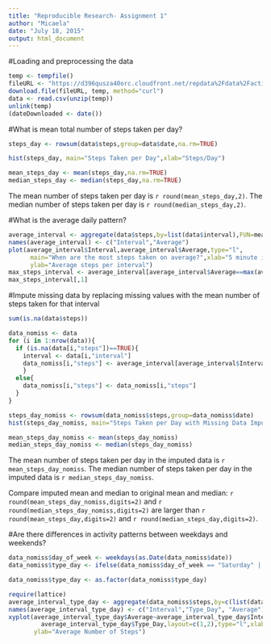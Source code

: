 ```yaml
---
title: "Reproducible Research- Assignment 1"
author: "Micaela"
date: "July 18, 2015"
output: html_document
---
```


#Loading and preprocessing the data

```r
temp <- tempfile()
fileURL <- "https://d396qusza40orc.cloudfront.net/repdata%2Fdata%2Factivity.zip"
download.file(fileURL, temp, method="curl")
data <- read.csv(unzip(temp))
unlink(temp)
(dateDownloaded <- date())
```

#What is mean total number of steps taken per day?
```r
steps_day <- rowsum(data$steps,group=data$date,na.rm=TRUE)
```

```r
hist(steps_day, main="Steps Taken per Day",xlab="Steps/Day")
```

```r
mean_steps_day <- mean(steps_day,na.rm=TRUE)
median_steps_day <- median(steps_day,na.rm=TRUE)
```
The mean number of steps taken per day is `r round(mean_steps_day,2)`.
The median number of steps taken per day is `r round(median_steps_day,2)`.

#What is the average daily pattern?
```r
average_interval <- aggregate(data$steps,by=list(data$interval),FUN=mean,na.rm=TRUE)
names(average_interval) <- c("Interval","Average")
plot(average_interval$Interval,average_interval$Average,type="l",
      main="When are the most steps taken on average?",xlab="5 minute interval",
      ylab="Average steps per interval")
max_steps_interval <- average_interval[average_interval$Average==max(average_interval$Average),]
max_steps_interval[,1]
```

#Impute missing data by replacing missing values with the mean number of steps taken for that interval
```r
sum(is.na(data$steps))
```

```r
data_nomiss <- data
for (i in 1:nrow(data)){
  if (is.na(data[i,"steps"])==TRUE){
    interval <- data[i,"interval"]
    data_nomiss[i,"steps"] <- average_interval[average_interval$Interval==interval,][,2]
    }
  else{
    data_nomiss[i,"steps"] <- data_nomiss[i,"steps"]
  }
}
```

```r
steps_day_nomiss <- rowsum(data_nomiss$steps,group=data_nomiss$date)
hist(steps_day_nomiss, main="Steps Taken per Day with Missing Data Imputed",xlab="Steps/Day")
```

```r
mean_steps_day_nomiss <- mean(steps_day_nomiss)
median_steps_day_nomiss <- median(steps_day_nomiss)
```

The mean number of steps taken per day in the imputed data is `r mean_steps_day_nomiss`.
The median number of steps taken per day in the imputed data is `r median_steps_day_nomiss`.

Compare imputed mean and median to original mean and median:
`r round(mean_steps_day_nomiss,digits=2)` and `r round(median_steps_day_nomiss,digits=2)` are larger than `r round(mean_steps_day,digits=2)` and `r round(median_steps_day,digits=2)`.

#Are there differences in activity patterns between weekdays and weekends?
```r
data_nomiss$day_of_week <- weekdays(as.Date(data_nomiss$date))
data_nomiss$type_day <- ifelse(data_nomiss$day_of_week == "Saturday" | data_nomiss$day_of_week == "Sunday","Weekend", "Weekday")

data_nomiss$type_day <- as.factor(data_nomiss$type_day)
```

```r
require(lattice)
average_interval_type_day <- aggregate(data_nomiss$steps,by=c(list(data_nomiss$interval),list(data_nomiss$type_day)),FUN=mean)
names(average_interval_type_day) <- c("Interval","Type_Day", "Average")
xyplot(average_interval_type_day$Average~average_interval_type_day$Interval|
         average_interval_type_day$Type_Day,layout=c(1,2),type="l",xlab="Interval",
       ylab="Average Number of Steps")
```
